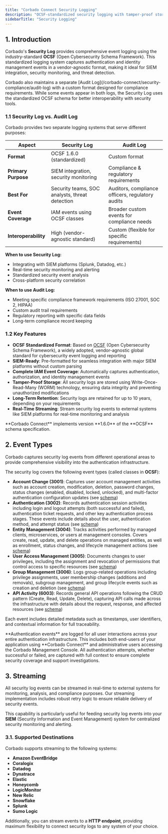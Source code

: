 ```yaml
---
title: "Corbado Connect Security Logging"
description: "OCSF-standardized security logging with tamper-proof storage, SIEM-ready format, and real-time streaming for authentication and identity management events."
sidebarTitle: "Security Logging"
---
```



<CognitoDemo />

## 1. Introduction

Corbado's **Security Log** provides comprehensive event logging using the industry-standard **OCSF** (Open Cybersecurity Schema Framework). This standardized logging system captures authentication and identity management events in a vendor-agnostic format, making it ideal for SIEM integration, security monitoring, and threat detection.

<Note>
    Corbado also maintains a separate [Audit Log](/corbado-connect/security-compliance/audit-log) with a custom format designed for compliance requirements. While some events appear in both logs, the Security Log uses the standardized OCSF schema for better interoperability with security tools.
</Note>

### 1.1 Security Log vs. Audit Log

Corbado provides two separate logging systems that serve different purposes:

| Aspect | Security Log | Audit Log |
|--------|-------------|----------|
| **Format** | OCSF 1.6.0 (standardized) | Custom format |
| **Primary Purpose** | SIEM integration, security monitoring | Compliance & regulatory requirements |
| **Best For** | Security teams, SOC analysts, threat detection | Auditors, compliance officers, regulatory audits |
| **Event Coverage** | IAM events using OCSF classes | Broader custom events for compliance needs |
| **Interoperability** | High (vendor-agnostic standard) | Custom (flexible for specific requirements) |

**When to use Security Log:**
- Integrating with SIEM platforms (Splunk, Datadog, etc.)
- Real-time security monitoring and alerting
- Standardized security event analysis
- Cross-platform security correlation

**When to use Audit Log:**
- Meeting specific compliance framework requirements (ISO 27001, SOC 2, HIPAA)
- Custom audit trail requirements
- Regulatory reporting with specific data fields
- Long-term compliance record keeping

### 1.2 Key Features

- **OCSF Standardized Format**: Based on [OCSF](https://ocsf.io) (Open Cybersecurity Schema Framework), a widely adopted, vendor-agnostic global standard for cybersecurity event logging and reporting
- **SIEM-Ready**: Pre-formatted for seamless integration with major SIEM platforms without custom parsing
- **Complete IAM Event Coverage**: Automatically captures authentication, authorization, and identity management events
- **Tamper-Proof Storage**: All security logs are stored using Write-Once-Read-Many (WORM) technology, ensuring data integrity and preventing unauthorized modifications
- **Long-Term Retention**: Security logs are retained for up to 10 years, depending on your requirements
- **Real-Time Streaming**: Stream security log events to external systems like SIEM platforms for real-time monitoring and analysis

<Note>
    **Corbado Connect** implements version **1.6.0** of the **OCSF** schema specification.
</Note>

## 2. Event Types

Corbado captures security log events from different operational areas to provide comprehensive visibility into the authentication infrastructure.

The security log covers the following event types (called classes in **OCSF**):

- **Account Change (3001)**: Captures user account management activities such as account creation, modification, deletion, password changes, status changes (enabled, disabled, locked, unlocked), and multi-factor authentication configuration updates (see [schema](https://schema.ocsf.io/1.6.0/classes/account_change))
- **Authentication (3002)**: Records authentication session activities including login and logout attempts (both successful and failed), authentication ticket requests, and other key authentication process stages. These events include details about the user, authentication method, and attempt status (see [schema](https://schema.ocsf.io/1.6.0/classes/authentication))
- **Entity Management (3004)**: Tracks activities performed by managed clients, microservices, or users at management consoles. Covers create, read, update, and delete operations on managed entities, as well as enrollment, status changes, and lifecycle management actions (see [schema](https://schema.ocsf.io/1.6.0/classes/entity_management))
- **User Access Management (3005)**: Documents changes to user privileges, including the assignment and revocation of permissions that control access to specific resources (see [schema](https://schema.ocsf.io/1.6.0/classes/user_access))
- **Group Management (3006)**: Logs group-related operations including privilege assignments, user membership changes (additions and removals), subgroup management, and group lifecycle events such as creation and deletion (see [schema](https://schema.ocsf.io/1.6.0/classes/group_management))
- **API Activity (6003)**: Records general API operations following the CRUD pattern (Create, Read, Update, Delete), capturing API calls made across the infrastructure with details about the request, response, and affected resources (see [schema](https://schema.ocsf.io/1.6.0/classes/api_activity))

Each event includes detailed metadata such as timestamps, user identifiers, and contextual information for full traceability.

<Note>
    **Authentication events** are logged for all user interactions across your entire authentication infrastructure. This includes both end-users of your application using **Corbado Connect** and administrative users accessing the Corbado Management Console. All authentication attempts, whether successful or failed, are captured with full context to ensure complete security coverage and support investigations.
</Note>

## 3. Streaming

All security log events can be streamed in real-time to external systems for monitoring, analysis, and compliance purposes. Our streaming implementation includes robust retry logic to ensure reliable delivery of security events.

This capability is particularly useful for feeding security log events into your **SIEM** (Security Information and Event Management) system for centralized security monitoring and alerting.

### 3.1. Supported Destinations

Corbado supports streaming to the following systems:

- **Amazon EventBridge**
- **Coralogix**
- **Datadog**
- **Dynatrace**
- **Elastic**
- **Honeycomb**
- **LogicMonitor**
- **New Relic**
- **Snowflake**
- **Splunk**
- **Sumo Logic**

Additionally, you can stream events to a **HTTP endpoint**, providing maximum flexibility to connect security logs to any system of your choice.